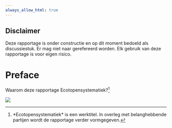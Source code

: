 ```yaml
---
always_allow_html: true
---
```



::: {.callout-note appearance="simple"}
## Disclaimer

Deze rapportage is onder constructie en op dit moment bedoeld als discussiestuk. Er mag niet naar gerefereerd worden. Elk gebruik van deze rapportage is voor eigen risico.
:::

# Preface {#sec-preface .unnumbered}

Waarom deze rapportage Ecotopensystematiek?[^index-1]

[^index-1]: \*Ecotopensystematiek\* is een werktitel. In overleg met belanghebbende partijen wordt de rapportage verder vormgegeven.

::: column-margin
![](images/MLP_027-low-res2.png)
:::
